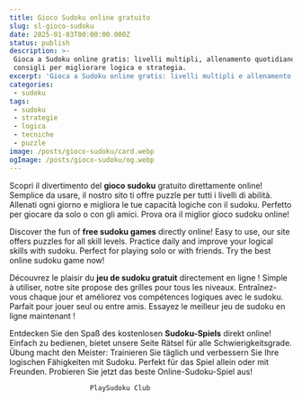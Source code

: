 ```yaml
---
title: Gioco Sudoku online gratuito
slug: sl-gioco-sudoku
date: 2025-01-03T00:00:00.000Z
status: publish
description: >-
 Gioca a Sudoku online gratis: livelli multipli, allenamento quotidiano e
 consigli per migliorare logica e strategia.
excerpt: 'Gioca a Sudoku online gratis: livelli multipli e allenamento quotidiano.'
categories:
 - sudoku
tags:
 - sudoku
 - strategie
 - logica
 - tecniche
 - puzzle
image: /posts/gioco-sudoku/card.webp
ogImage: /posts/gioco-sudoku/og.webp
---
```






Scopri il divertimento del **gioco sudoku** gratuito direttamente online! Semplice da usare, il nostro sito ti offre puzzle per tutti i livelli di abilità. Allenati ogni giorno e migliora le tue capacità logiche con il sudoku. Perfetto per giocare da solo o con gli amici. Prova ora il miglior gioco sudoku online!

Discover the fun of **free sudoku games** directly online! Easy to use, our site offers puzzles for all skill levels. Practice daily and improve your logical skills with sudoku. Perfect for playing solo or with friends. Try the best online sudoku game now!

Découvrez le plaisir du **jeu de sudoku gratuit** directement en ligne ! Simple à utiliser, notre site propose des grilles pour tous les niveaux. Entraînez-vous chaque jour et améliorez vos compétences logiques avec le sudoku. Parfait pour jouer seul ou entre amis. Essayez le meilleur jeu de sudoku en ligne maintenant !

Entdecken Sie den Spaß des kostenlosen **Sudoku-Spiels** direkt online! Einfach zu bedienen, bietet unsere Seite Rätsel für alle Schwierigkeitsgrade. Übung macht den Meister: Trainieren Sie täglich und verbessern Sie Ihre logischen Fähigkeiten mit Sudoku. Perfekt für das Spiel allein oder mit Freunden. Probieren Sie jetzt das beste Online-Sudoku-Spiel aus!

								
				
					
				
		
					
				
				
					
		
			
				
					
						
						PlaySudoku Club

											
				
					

						
				
					
				
				
		
